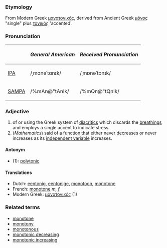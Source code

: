===Etymology===
From Modern Greek [[μονοτονικός]], derived from Ancient Greek [[μόνος]] "single" plus [[τονικός]] 'accented'.

===Pronunciation===
{| border=1 cellpadding=5
! !! ''General American'' !! ''Received Pronunciation''
|-
| [[w:IPA|IPA]] || /ˌmɑnəˈtɑnɪk/ || /ˌmɒnəˈtɒnɪk/
|- 
| [[w:SAMPA|SAMPA]] || /%mAn@"tAnIk/ || /%mQn@"tQnIk/
|}

===Adjective===
# of or using the Greek system of [[diacritic]]s which discards the [[breathing]]s and employs a single accent to indicate stress.
# (''Mathematics'') said of a function that either never decreases or never increases as its [[independent variable]] increases.

====Antonym====
*(1): [[polytonic]]

====Translations====
*Dutch: [[eentonig]], [[eentonige]], [[monotoon]], [[monotone]]
*French: [[monotone]] ''m, f''
*Modern Greek: [[μονοτονικός]] (1)

===Related terms===
*[[monotone]]
*[[monotony]]
*[[monotonous]]
*[[monotonic decreasing]]
*[[monotonic increasing]]